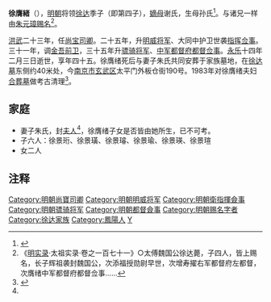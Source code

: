 '''徐膺緒'''（{{bd|1372年||1416年|3月2日|}}），[[明朝|明朝]]将领[[徐达|徐达]]季子（即第四子），[[嫡母|嫡母]]谢氏，生母孙氏<ref name="nfww0911">{{cite journal en|quotes = 
|last = 
|first = 
|author = 邵磊（江苏南京市博物馆）
|coauthors = 
|date =  2013
|year = 
|month = 
|title =《明中山王徐达家族成员墓志考略》一、中军都督佥事徐膺绪墓志
|journal = 南方文物
|volume = 
|issue = 2013年第4期
|pages = 180
|publisher = 江西省文物考古研究所
|location = 江西省南昌市
|issn = 1004-6275
|pmid = 
|doi = 
|bibcode = 
|oclc =
|id = CN 36-1170/K
|url = 
|language = Zh-hans
|format = 
|accessdate = 
|laysummary = 
|laysource = 
|laydate = 
|quote = 
}}</ref>。与诸兄一样由[[朱元璋|朱元璋]][[赐名|赐名]]<ref name="msl1">《[[明实录|明实录]]·太祖实录·卷之一百七十一》○太傅魏国公徐达薨，子四人，皆上赐名，长子辉祖袭封魏国公，次添福授勋尉早世，次增寿擢右军都督府左都督，次膺绪中军都督府都督佥事......</ref>。

[[洪武|洪武]]二十三年，任[[尚宝司卿|尚宝司卿]]。二十五年，升[[明威将军|明威将军]]、大同中护卫世袭[[指挥佥事|指挥佥事]]。三十一年，调[[金吾前卫|金吾前卫]]，三十五年升[[骠骑将军|骠骑将军]]、[[中军都督府|中军都督府]][[都督佥事|都督佥事]]。[[永乐_(明朝)|永乐]]十四年二月三日逝世，享年四十五。徐膺绪死后与妻子朱氏共同安葬于家族墓地，在[[徐达墓|徐达墓]]东侧约40米处，今[[南京市|南京市]][[玄武区|玄武区]]太平门外板仓街190号。1983年对徐膺绪夫妇[[合葬墓|合葬墓]]做考古清理<ref>{{Cite web |url=http://app.nanjing.gov.cn/njnj/sz8_12/10/html/10Noname124.html |title=第二节 墓葬》明清墓》徐达家族墓 |accessdate=2016-08-05 |author= |date= |work= |publisher=南京市人民政府网站 |language=Zh-hans |archive-url=https://web.archive.org/web/20140814175703/http://app.nanjing.gov.cn/njnj/sz8_12/10/html/10Noname124.html |archive-date=2014-08-14 |dead-url=yes }}</ref>。

== 家庭 ==

*妻子朱氏，封[[夫人_(位号)|夫人]]<ref name="nfww0911"/>，徐膺绪子女是否皆由她所生，已不可考。
*子六人：徐景珩、徐景璜、徐景璿、徐景瑜、徐景瑛、徐景瑄
*女二人

== 注释 ==
{{Reflist|2}}
{{明朝官员小作品}}
{{DEFAULTSORT:X}}
[[Category:明朝尚寶司卿|Category:明朝尚寶司卿]]
[[Category:明朝明威将军|Category:明朝明威将军]]
[[Category:明朝衛指揮僉事|Category:明朝衛指揮僉事]]
[[Category:明朝骠骑将军|Category:明朝骠骑将军]]
[[Category:明朝都督僉事|Category:明朝都督僉事]]
[[Category:明朝赐名字者|Category:明朝赐名字者]]
[[Category:徐达家族|Category:徐达家族]]
[[Category:鳳陽人|Category:鳳陽人]]
[[Category:徐姓|Y]]